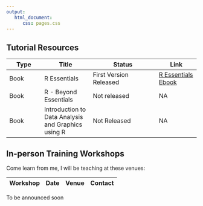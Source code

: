 ```yaml
---
output: 
   html_document:
      css: pages.css
---
```


## Tutorial Resources

Type  |  Title |  Status   |  Link
------|--------|-----------|-------
Book  | R Essentials | First Version Released | [R Essentials Ebook](../R_Essentials/index.html)
Book  |  R - Beyond Essentials | Not released | NA
Book  | Introduction to Data Analysis and Graphics using R | Not Released |  NA

## In-person Training Workshops

Come learn from me, I will be teaching at these venues:

Workshop    | Date  | Venue   | Contact
------------|-------|---------|---------
To be announced soon
